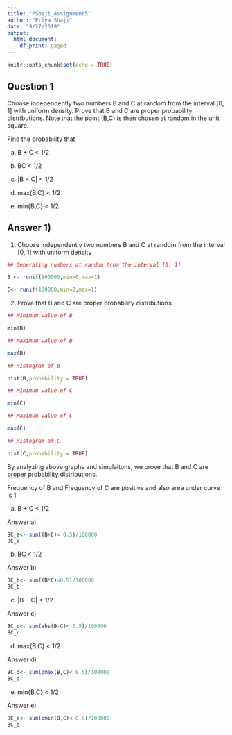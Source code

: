 ```yaml
---
title: "PShaji_Assignment5"
author: "Priya Shaji"
date: "9/27/2019"
output:
  html_document:
    df_print: paged
---
```


```r
knitr::opts_chunk$set(echo = TRUE)
```

## Question 1

Choose independently two numbers B and C at random from the interval [0, 1] with uniform density. Prove that B and C are proper probability distributions.
Note that the point (B,C) is then chosen at random in the unit square.

Find the probability that

(a) B + C < 1/2

(b) BC < 1/2

(c) |B − C| < 1/2

(d) max{B,C} < 1/2

(e) min{B,C} < 1/2
 
 
## Answer 1)

1) Choose independently two numbers B and C at random from the interval [0, 1] with uniform density

```r
## Generating numbers at random from the interval [0, 1]

B <- runif(100000,min=0,max=1)

C<- runif(100000,min=0,max=1)

```

2) Prove that B and C are proper probability distributions.


```r

## Minimum value of B

min(B)

## Maximum value of B

max(B)

## Histogram of B

hist(B,probability = TRUE)
```



```r

## Minimum value of C

min(C)

## Maximum value of C

max(C)

## Histogram of C

hist(C,probability = TRUE)
```

By analyzing above graphs and simulaitons, we prove that B and C are proper probability distributions.

Frequency of B and Frequency of C are positive and also area under curve is 1.

(a) B + C < 1/2

Answer a)

```r
BC_a<- sum((B+C)< 0.5)/100000
BC_a
```



(b) BC < 1/2

Answer b)

```r
BC_b<- sum((B*C)<0.5)/100000
BC_b
```

(c) |B − C| < 1/2

Answer c)

```r
BC_c<- sum(abs(B-C)< 0.5)/100000
BC_c
```

(d) max{B,C} < 1/2

Answer d)

```r
BC_d<- sum(pmax(B,C)< 0.5)/100000
BC_d
```

(e) min{B,C} < 1/2

Answer e)

```r
BC_e<- sum(pmin(B,C)< 0.5)/100000
BC_e
```



